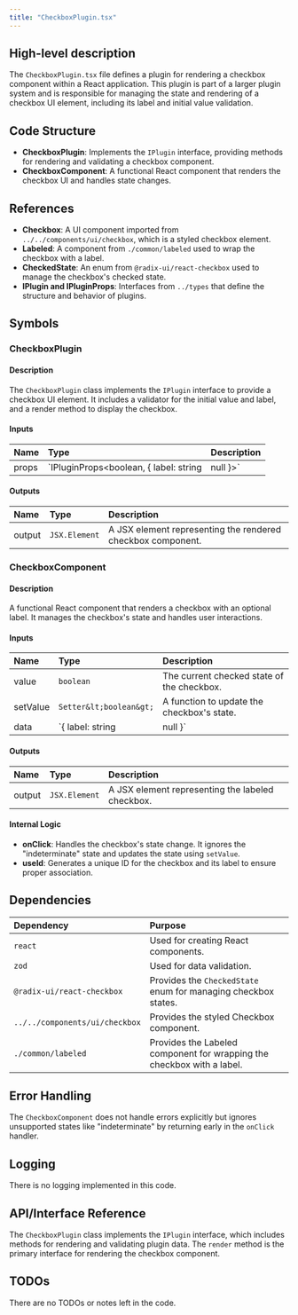 ```yaml
---
title: "CheckboxPlugin.tsx"
---
```


## High-level description

The `CheckboxPlugin.tsx` file defines a plugin for rendering a checkbox component within a React application. This plugin is part of a larger plugin system and is responsible for managing the state and rendering of a checkbox UI element, including its label and initial value validation.

## Code Structure

- **CheckboxPlugin**: Implements the `IPlugin` interface, providing methods for rendering and validating a checkbox component.
- **CheckboxComponent**: A functional React component that renders the checkbox UI and handles state changes.

## References

- **Checkbox**: A UI component imported from `../../components/ui/checkbox`, which is a styled checkbox element.
- **Labeled**: A component from `./common/labeled` used to wrap the checkbox with a label.
- **CheckedState**: An enum from `@radix-ui/react-checkbox` used to manage the checkbox's checked state.
- **IPlugin and IPluginProps**: Interfaces from `../types` that define the structure and behavior of plugins.

## Symbols

### CheckboxPlugin
#### Description
The `CheckboxPlugin` class implements the `IPlugin` interface to provide a checkbox UI element. It includes a validator for the initial value and label, and a render method to display the checkbox.

#### Inputs
| Name | Type | Description |
|:-----|:-----|:------------|
| props | `IPluginProps&lt;boolean, { label: string | null }&gt;` | Properties for rendering the plugin, including state and data. |

#### Outputs
| Name | Type | Description |
|:-----|:-----|:------------|
| output | `JSX.Element` | A JSX element representing the rendered checkbox component. |

### CheckboxComponent
#### Description
A functional React component that renders a checkbox with an optional label. It manages the checkbox's state and handles user interactions.

#### Inputs
| Name | Type | Description |
|:-----|:-----|:------------|
| value | `boolean` | The current checked state of the checkbox. |
| setValue | `Setter&lt;boolean&gt;` | A function to update the checkbox's state. |
| data | `{ label: string | null }` | Data containing the label for the checkbox. |

#### Outputs
| Name | Type | Description |
|:-----|:-----|:------------|
| output | `JSX.Element` | A JSX element representing the labeled checkbox. |

#### Internal Logic
- **onClick**: Handles the checkbox's state change. It ignores the "indeterminate" state and updates the state using `setValue`.
- **useId**: Generates a unique ID for the checkbox and its label to ensure proper association.

## Dependencies

| Dependency | Purpose |
|:-----------|:--------|
| `react` | Used for creating React components. |
| `zod` | Used for data validation. |
| `@radix-ui/react-checkbox` | Provides the `CheckedState` enum for managing checkbox states. |
| `../../components/ui/checkbox` | Provides the styled Checkbox component. |
| `./common/labeled` | Provides the Labeled component for wrapping the checkbox with a label. |

## Error Handling

The `CheckboxComponent` does not handle errors explicitly but ignores unsupported states like "indeterminate" by returning early in the `onClick` handler.

## Logging

There is no logging implemented in this code.

## API/Interface Reference

The `CheckboxPlugin` class implements the `IPlugin` interface, which includes methods for rendering and validating plugin data. The `render` method is the primary interface for rendering the checkbox component.

## TODOs

There are no TODOs or notes left in the code.
